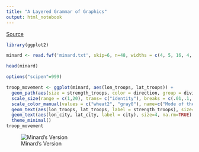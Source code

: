 ```yaml
---
title: "A Layered Grammar of Graphics"
output: html_notebook
---
```


[Source](https://www.cs.uic.edu/~wilkinson/TheGrammarOfGraphics/minard.txt)

```r
library(ggplot2)

minard <- read.fwf('minard.txt', skip=6, n=48, widths = c(4, 5, 16, 4, 5, 5, 8, 6, 6, 8, 3, 3), col.names=c("lon_city", "lat_city", "city","lon_temp","temp", "days", "date", "lon_troops" , "lat_troops", "strength_troops", "direction", "division"))

```

```r
head(minard)
```

```r
options("scipen"=999)

troop_movement <- ggplot(minard, aes(lon_troops, lat_troops)) +
  geom_path(aes(size = strength_troops, color = direction, group = division), lineend = "round") + 
  scale_size(range = c(1,20), trans= c("identity"), breaks = c(.01,.1,.5,1,2,3)*10^5, name="Number of Soldiers") + 
  scale_color_manual(values = c("wheat2", "gray0"), name=c("Mode of the Campaign"), labels=c("Attack", "Retreat")) +
  geom_text(aes(lon_troops, lat_troops, label = strength_troops), size=4, na.rm=TRUE, check_overlap = TRUE, vjust = -1, nudge_x = 0.05) +
  geom_text(aes(lon_city, lat_city, label = city), size=4, na.rm=TRUE) +
  theme_minimal()
troop_movement
```

![Minard's Version](https://upload.wikimedia.org/wikipedia/commons/2/29/Minard.png)


